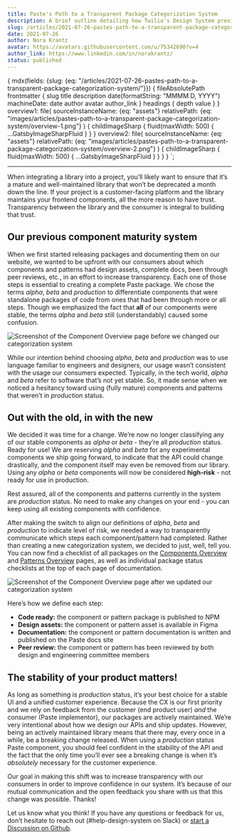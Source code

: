 ```yaml
---
title: Paste's Path to a Transparent Package Categorization System
description: A brief outline detailing how Twilio's Design System previously categorized component and pattern packages and what sparked a change.
slug: /articles/2021-07-26-pastes-path-to-a-transparent-package-categorization-system/
date: 2021-07-26
author: Nora Krantz
avatar: https://avatars.githubusercontent.com/u/75342690?v=4
author_link: https://www.linkedin.com/in/norakrantz/
status: published
---
```



  {
    mdx(fields: {slug: {eq: "/articles/2021-07-26-pastes-path-to-a-transparent-package-categorization-system/"}}) {
      fileAbsolutePath
      frontmatter {
        slug
        title
        description
        date(formatString: "MMMM D, YYYY")
        machineDate: date
        author
        avatar
        author_link
      }
      headings {
        depth
        value
      }
    }
    overview1: file(
      sourceInstanceName: {eq: "assets"}
      relativePath: {eq: "images/articles/pastes-path-to-a-transparent-package-categorization-system/overview-1.png"}
    ) {
      childImageSharp {
        fluid(maxWidth: 500) {
          ...GatsbyImageSharpFluid
        }
      }
    }
    overview2: file(
      sourceInstanceName: {eq: "assets"}
      relativePath: {eq: "images/articles/pastes-path-to-a-transparent-package-categorization-system/overview-2.png"}
    ) {
      childImageSharp {
        fluid(maxWidth: 500) {
          ...GatsbyImageSharpFluid
        }
      }
    }
  }
`;

<ArticleHeader
  title={props.data.mdx.frontmatter.title}
  description={props.data.mdx.frontmatter.description}
  date={props.data.mdx.frontmatter.date}
  machineDate={props.data.mdx.frontmatter.machineDate}
  author={props.data.mdx.frontmatter.author}
  avatar={props.data.mdx.frontmatter.avatar}
  authorLink={props.data.mdx.frontmatter.author_link}
/>

---

<contentwrapper>

<PageAside data={props.data.mdx} hideFeedback />

<ArticleContent>

When integrating a library into a project, you’ll likely want to ensure that it’s a mature and well-maintained library that won’t be deprecated a month down the line. If your project is a customer-facing platform and the library maintains your frontend components, all the more reason to have trust. Transparency between the library and the consumer is integral to building that trust.

## Our previous component maturity system

When we first started releasing packages and documenting them on our website, we wanted to be upfront with our consumers about which components and patterns had design assets, complete docs, been through peer reviews, etc., in an effort to increase transparency. Each one of those steps is essential to creating a complete Paste package. We chose the terms _alpha_, _beta_ and _production_ to differentiate components that were standalone packages of code from ones that had been through more or all steps. Though we emphasized the fact that **all** of our components were stable, the terms _alpha_ and _beta_ still (understandably) caused some confusion.

<Box marginBottom="space70">
  <Img
    fluid={props.data.overview1.childImageSharp.fluid}
    alt="Screenshot of the Component Overview page before we changed our categorization system"
  />
</Box>

While our intention behind choosing _alpha_, _beta_ and _production_ was to use language familiar to engineers and designers, our usage wasn’t consistent with the usage our consumers expected. Typically, in the tech world, _alpha_ and _beta_ refer to software that’s not yet stable. So, it made sense when we noticed a hesitancy toward using (fully mature) components and patterns that weren’t in _production_ status.

## Out with the old, in with the new

We decided it was time for a change. We’re now no longer classifying any of our stable components as _alpha_ or _beta_ - they’re all _production_ status. Ready for use! We are reserving _alpha_ and _beta_ for any experimental components we ship going forward, to indicate that the API could change drastically, and the component itself may even be removed from our library. Using any _alpha_ or _beta_ components will now be considered **high-risk** - not ready for use in production.

Rest assured, all of the components and patterns currently in the system are _production_ status. No need to make any changes on your end - you can keep using all existing components with confidence.

After making the switch to align our definitions of _alpha_, _beta_ and _production_ to indicate level of risk, we needed a way to transparently communicate which steps each component/pattern had completed. Rather than creating a new categorization system, we decided to just, well, tell you. You can now find a checklist of all packages on the [Components Overview](/components) and [Patterns Overview](/patterns) pages, as well as individual package status checklists at the top of each page of documentation.

<Box marginBottom="space70">
  <Img
    fluid={props.data.overview2.childImageSharp.fluid}
    alt="Screenshot of the Component Overview page after we updated our categorization system"
  />
</Box>

Here’s how we define each step:

- **Code ready:** the component or pattern package is published to NPM
- **Design assets:** the component or pattern asset is available in Figma
- **Documentation:** the component or pattern documentation is written and published on the Paste docs site
- **Peer review:** the component or pattern has been reviewed by both design and engineering committee members

## The stability of your product matters!

As long as something is _production_ status, it’s your best choice for a stable UI and a unified customer experience. Because the CX is our first priority and we rely on feedback from the customer (end product user) _and_ the consumer (Paste implementor), our packages are actively maintained. We’re very intentional about how we design our APIs and ship updates. However, being an actively maintained library means that there may, every once in a while, be a breaking change released. When using a _production_ status Paste component, you should feel confident in the stability of the API and the fact that the only time you’ll ever see a breaking change is when it’s _absolutely_ necessary for the customer experience.

Our goal in making this shift was to increase transparency with our consumers in order to improve confidence in our system. It’s because of our mutual communication and the open feedback you share with us that this change was possible. Thanks!

Let us know what you think! If you have any questions or feedback for us, don’t hesitate to reach out (#help-design-system on Slack) or [start a Discussion on Github](https://github.com/twilio-labs/paste/discussions/new).

</ArticleContent>

</contentwrapper>
